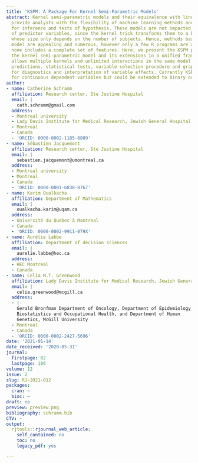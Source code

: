```yaml
---
title: 'KSPM: A Package For Kernel Semi-Parametric Models'
abstract: Kernel semi-parametric models and their equivalence with linear mixed models
  provide analysts with the flexibility of machine learning methods and a foundation
  for inference and tests of hypothesis. These models are not impacted by the number
  of predictor variables, since the kernel trick transforms them to a kernel matrix
  whose size only depends on the number of subjects. Hence, methods based on this
  model are appealing and numerous, however only a few R programs are available and
  none includes a complete set of features. Here, we present the KSPM package to fit
  the kernel semi-parametric model and its extensions in a unified framework. KSPM
  allows multiple kernels and unlimited interactions in the same model. It also includes
  predictions, statistical tests, variable selection procedure and graphical tools
  for diagnostics and interpretation of variable effects. Currently KSPM is implemented
  for continuous dependent variables but could be extended to binary or survival outcomes.
author:
- name: Catherine Schramm
  affiliation: Research center, Ste Justine Hospital
  email: |
    cath.schramm@gmail.com
  address:
  - Montreal university
  - Lady Davis Institute for Medical Research, Jewish General Hospital
  - Montreal
  - Canada
  - 'ORCID: 0000-0002-1185-8809'
- name: Sébastien Jacquemont
  affiliation: Research center, Ste Justine Hospital
  email: |
    sebastien.jacquemont@umontreal.ca
  address:
  - Montreal university
  - Montreal
  - Canada
  - 'ORCID: 0000-0001-6838-8767'
- name: Karim Oualkacha
  affiliation: Department of Mathematics
  email: |
    oualkacha.karim@uqam.ca
  address:
  - Université du Quebec à Montreal
  - Canada
  - 'ORCID: 0000-0002-9911-079X'
- name: Aurélie Labbe
  affiliation: Department of decision sciences
  email: |
    aurelie.labbe@hec.ca
  address:
  - HEC Montreal
  - Canada
- name: Celia M.T. Greenwood
  affiliation: Lady Davis Institute for Medical Research, Jewish General Hospital
  email: |
    celia.greenwood@mcgill.ca
  address:
  - |-
    Gerald Bronfman Department of Oncology, Department of Epidemiology,
    Biostatistics and Occupational Health, and Department of Human
    Genetics, McGill University
  - Montreal
  - Canada
  - 'ORCID: 0000-0002-2427-5696'
date: '2021-01-14'
date_received: '2020-05-31'
journal:
  firstpage: 82
  lastpage: 106
volume: 12
issue: 2
slug: RJ-2021-012
packages:
  cran: ~
  bioc: ~
draft: no
preview: preview.png
bibliography: schramm.bib
CTV: ~
output:
  rjtools::rjournal_web_article:
    self_contained: no
    toc: no
    legacy_pdf: yes

---
```

